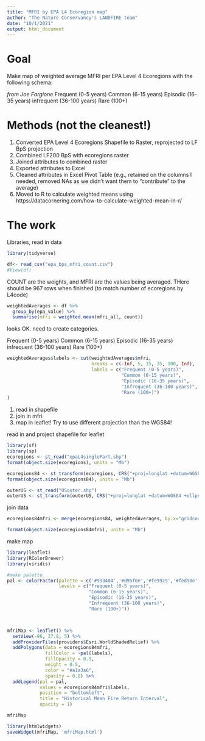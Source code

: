 ---
title: "MFRI by EPA L4 Ecoregion map"
author: "The Nature Conservancy's LANDFIRE team"
date: "10/1/2021"
output: html_document
---


# Goal
Make map of weighted average MFRI per EPA Level 4 Ecoregions with the following schema:

*from Joe Fargione*
Frequent (0-5 years)
Common (6-15 years)
Episodic (16-35 years)
infrequent (36-100 years)
Rare (100+)


# Methods (not the cleanest!)

1. Converted EPA Level 4 Ecoregions Shapefile to Raster, reprojected to LF BpS projection
2. Combined LF200 BpS with ecoregions raster
3. Joined attributes to combined raster
4. Exported attributes to Excel
5. Cleaned attributes in Excel Pivot Table (e.g., retained on the columns I needed, removed NAs as we didn't want them to "contribute" to the average)
6. Moved to R to calculate weighted means using https://datacornering.com/how-to-calculate-weighted-mean-in-r/


# The work

Libraries, read in data
```{r message=FALSE, warning=FALSE, include=FALSE}
library(tidyverse)

df<- read_csv("epa_bps_mfri_count.csv")
#View(df)

```

COUNT are the weights, and  MFRI are the values being averaged.  THere should be 967 rows when finished (to match number of ecoregions by L4code)

```{r}
weightedAverages <- df %>%
  group_by(epa_value) %>%
  summarise(mfri = weighted.mean(mfri_all, count))
```

looks OK.  need to create categories.  

Frequent (0-5 years)
Common (6-15 years)
Episodic (16-35 years)
infrequent (36-100 years)
Rare (100+)

```{r}
weightedAverages$labels <- cut(weightedAverages$mfri,
                               breaks = c(-Inf, 5, 15, 35, 100, Inf),
                               labels = c("Frequent (0-5 years)",
                                          "Common (6-15 years)",
                                          "Episodic (16-35 years)",
                                          "Infrequent (36-100 years)",
                                          "Rare (100+)")
)
```




1. read in shapefile
2. join in mfri 
3. map in leaflet!  Try to use different projection than the WGS84!

read in and project shapefile for leaflet 
```{r}
library(sf)
library(sp)
ecoregions <- st_read("epaL4singlePart.shp")
format(object.size(ecoregions), units = "Mb")

ecoregions84 <- st_transform(ecoregions, CRS("+proj=longlat +datum=WGS84 +ellps=WGS84 +towgs84=0,0,0"))
format(object.size(ecoregions84), units = "Mb")

outerUS <- st_read("USouter.shp")
outerUS <- st_transform(outerUS, CRS("+proj=longlat +datum=WGS84 +ellps=WGS84 +towgs84=0,0,0"))


```

join data

```{r}
ecoregions84mfri <- merge(ecoregions84, weightedAverages, by.x="gridcodesm", by.y = "epa_value")

format(object.size(ecoregions84mfri), units = "Mb")
```

make map

```{r}
library(leaflet)
library(RColorBrewer)
library(viridis)

#make palette
pal <- colorFactor(palette = c('#993404','#d95f0e','#fe9929','#fed98e','#ffffd4'),
                   levels = c("Frequent (0-5 years)",
                              "Common (6-15 years)",
                              "Episodic (16-35 years)",
                              "Infrequent (36-100 years)",
                              "Rare (100+)"))



mfriMap <- leaflet() %>%
  setView(-96, 37.8, 5) %>%
  addProviderTiles(providers$Esri.WorldShadedRelief) %>%
  addPolygons(data = ecoregions84mfri,
              fillColor = ~pal(labels),
              fillOpacity = 0.9,
              weight = 0.5,
              color = "#a1a3a6",
              opacity = 0.8) %>%
  addLegend(pal = pal,
            values = ecoregions84mfri$labels,
            position = "bottomleft",
            title = "Historical Mean Fire Return Interval",
            opacity = 1)

mfriMap

library(htmlwidgets)
saveWidget(mfriMap, 'mfriMap.html')

```







